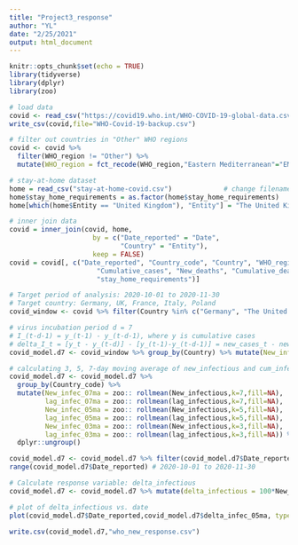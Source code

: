 ```yaml
---
title: "Project3_response"
author: "YL"
date: "2/25/2021"
output: html_document
---
```


```r
knitr::opts_chunk$set(echo = TRUE)
library(tidyverse)
library(dplyr)
library(zoo)
```

```r
# load data 
covid <- read_csv("https://covid19.who.int/WHO-COVID-19-global-data.csv")
write_csv(covid,file="WHO-Covid-19-backup.csv")

# filter out countries in "Other" WHO regions
covid <- covid %>% 
  filter(WHO_region != "Other") %>% 
  mutate(WHO_region = fct_recode(WHO_region,"Eastern Mediterranean"="EMRO","Europe" = "EURO","Africa" = "AFRO","Western Pacific" = "WPRO","Americas"="AMRO","South-East Asia" = "SEARO"))

# stay-at-home dataset
home = read_csv("stay-at-home-covid.csv")             # change filename/directory if necessary
home$stay_home_requirements = as.factor(home$stay_home_requirements)
home[which(home$Entity == "United Kingdom"), "Entity"] = "The United Kingdom"

# inner join data
covid = inner_join(covid, home, 
                     by = c("Date_reported" = "Date",
                            "Country" = "Entity"),
                     keep = FALSE)
covid = covid[, c("Date_reported", "Country_code", "Country", "WHO_region", "New_cases", 
                      "Cumulative_cases", "New_deaths", "Cumulative_deaths", 
                      "stay_home_requirements")]

# Target period of analysis: 2020-10-01 to 2020-11-30
# Target country: Germany, UK, France, Italy, Poland
covid_window <- covid %>% filter(Country %in% c("Germany", "The United Kingdom", "France", "Italy", "Poland") & Date_reported>"2020-09-15" & Date_reported<"2020-12-07")

# virus incubation period d = 7
# I_(t-d-1) = y_(t-1) - y_(t-d-1), where y is cumulative cases
# delta_I_t = [y_t - y_(t-d)] - [y_(t-1)-y_(t-d-1)] = new_cases_t - new_cases_(t-d)
covid_model.d7 <- covid_window %>% group_by(Country) %>% mutate(New_infectious = New_cases - lag(New_cases,7),lag_infectious = Cumulative_cases - lag(Cumulative_cases,7))

# calculating 3, 5, 7-day moving average of new_infectious and cum_infectious
covid_model.d7 <- covid_model.d7 %>% 
  group_by(Country_code) %>% 
  mutate(New_infec_07ma = zoo:: rollmean(New_infectious,k=7,fill=NA),
         lag_infec_07ma = zoo:: rollmean(lag_infectious,k=7,fill=NA),
         New_infec_05ma = zoo:: rollmean(New_infectious,k=5,fill=NA),
         lag_infec_05ma = zoo:: rollmean(lag_infectious,k=5,fill=NA),
         New_infec_03ma = zoo:: rollmean(New_infectious,k=3,fill=NA),
         lag_infec_03ma = zoo:: rollmean(lag_infectious,k=3,fill=NA)) %>%
  dplyr::ungroup()

covid_model.d7 <- covid_model.d7 %>% filter(covid_model.d7$Date_reported>"2020-09-30" & covid_model.d7$Date_reported<"2020-12-01")
range(covid_model.d7$Date_reported) # 2020-10-01 to 2020-11-30

# Calculate response variable: delta_infectious
covid_model.d7 <- covid_model.d7 %>% mutate(delta_infectious = 100*New_infectious/lag_infectious, delta_infec_07ma = 100*New_infec_07ma/lag_infec_07ma, delta_infec_05ma = 100*New_infec_05ma/lag_infec_05ma, delta_infec_03ma = 100*New_infec_03ma/lag_infec_03ma)

# plot of delta_infectious vs. date
plot(covid_model.d7$Date_reported,covid_model.d7$delta_infec_05ma, type="p",cex=0.3)

write.csv(covid_model.d7,"who_new_response.csv")
```


